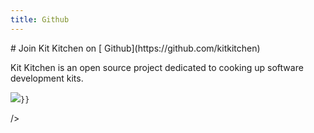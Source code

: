 ```yaml
---
title: Github
---
```



<div style={{
    display: 'flex',
    flexDirection: 'row',
    height: '300px',
}}>
<div style={{padding: 20, borderRadius: 8}}>
    # Join Kit Kitchen on [ Github](https://github.com/kitkitchen)
    <p>Kit Kitchen is an open source project dedicated to cooking up software development kits.</p>
    <p></p>
</div>
<img 
    src={gopher} 
    style={{
    
    }}
/>
</div>
